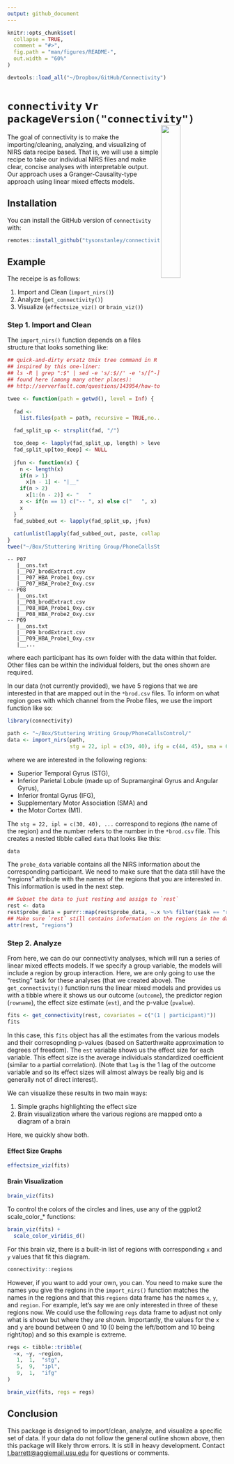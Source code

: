 ```yaml
---
output: github_document
---
```


<!-- README.md is generated from README.Rmd. Please edit that file -->

```r
knitr::opts_chunk$set(
  collapse = TRUE,
  comment = "#>",
  fig.path = "man/figures/README-",
  out.width = "60%"
)

devtools::load_all("~/Dropbox/GitHub/Connectivity")
```
# `connectivity` v`r packageVersion("connectivity")` <img src="inst/connectivity_hex.png" align="right" width="30%" height="30%"/>

The goal of connectivity is to make the importing/cleaning, analyzing, and visualizing of NIRS data recipe based. That is, we will use a simple recipe to take our individual NIRS files and make clear, concise analyses with interpretable output. Our approach uses a Granger-Causality-type approach using linear mixed effects models.

## Installation

You can install the GitHub version of `connectivity` with:

``` r
remotes::install_github("tysonstanley/connectivity")
```

## Example

The receipe is as follows:

1. Import and Clean (`import_nirs()`)
2. Analyze (`get_connectivity()`)
3. Visualize (`effectsize_viz()` or `brain_viz()`)

### Step 1. Import and Clean

The `import_nirs()` function depends on a files structure that looks something like:

```r
## quick-and-dirty ersatz Unix tree command in R
## inspired by this one-liner:
## ls -R | grep ":$" | sed -e 's/:$//' -e 's/[^-][^\/]*\//--/g' -e 's/^/   /' -e 's/-/|/'
## found here (among many other places):
## http://serverfault.com/questions/143954/how-to-generate-an-ascii-representation-of-a-unix-file-hierarchy

twee <- function(path = getwd(), level = Inf) {
  
  fad <-
    list.files(path = path, recursive = TRUE,no.. = TRUE, include.dirs = TRUE)

  fad_split_up <- strsplit(fad, "/")

  too_deep <- lapply(fad_split_up, length) > level
  fad_split_up[too_deep] <- NULL
  
  jfun <- function(x) {
    n <- length(x)
    if(n > 1)
      x[n - 1] <- "|__"
    if(n > 2)
      x[1:(n - 2)] <- "   "
    x <- if(n == 1) c("-- ", x) else c("   ", x)
    x
  }
  fad_subbed_out <- lapply(fad_split_up, jfun)
  
  cat(unlist(lapply(fad_subbed_out, paste, collapse = "")), sep = "\n")
}
twee("~/Box/Stuttering Writing Group/PhoneCallsStutter/", level = 2)
```
```
-- P07
   |__ons.txt
   |__P07_brodExtract.csv
   |__P07_HBA_Probe1_Oxy.csv
   |__P07_HBA_Probe2_Oxy.csv
-- P08
   |__ons.txt
   |__P08_brodExtract.csv
   |__P08_HBA_Probe1_Oxy.csv
   |__P08_HBA_Probe2_Oxy.csv
-- P09
   |__ons.txt
   |__P09_brodExtract.csv
   |__P09_HBA_Probe1_Oxy.csv
   |__...
```   

where each participant has its own folder with the data within that folder. Other files can be within the individual folders, but the ones shown are required.

In our data (not currently provided), we have 5 regions that we are interested in that are mapped out in the `*brod.csv` files. To inform on what region goes with which channel from the Probe files, we use the import function like so:

```r
library(connectivity)

path <- "~/Box/Stuttering Writing Group/PhoneCallsControl/"
data <- import_nirs(path,
                    stg = 22, ipl = c(39, 40), ifg = c(44, 45), sma = 6, m1 = 4)
```

where we are interested in the following regions: 

- Superior Temporal Gyrus (STG),
- Inferior Parietal Lobule (made up of Supramarginal Gyrus and Angular Gyrus),
- Inferior frontal Gyrus (IFG),
- Supplementary Motor Association (SMA) and
- the Motor Cortex (M1).

The `stg = 22, ipl = c(30, 40), ...` correspond to regions (the name of the region) and the number refers to the number in the `*brod.csv` file. This creates a nested tibble called `data` that looks like this:

```r
data
```

The `probe_data` variable contains all the NIRS information about the corresponding participant. We need to make sure that the data still have the "regions" attribute with the names of the regions that you are interested in. This information is used in the next step.

```r
## Subset the data to just resting and assign to `rest`
rest <- data 
rest$probe_data = purrr::map(rest$probe_data, ~.x %>% filter(task == "rest"))
## Make sure `rest` still contains information on the regions in the data
attr(rest, "regions")
```

### Step 2. Analyze

From here, we can do our connectivity analyses, which will run a series of linear mixed effects models. If we specify a group variable, the models will include a region by group interaction. Here, we are only going to use the "resting" task for these analyses (that we created above). The `get_connectivity()` function runs the linear mixed models and provides us with a tibble where it shows us our outcome (`outcome`), the predictor region (`rowname`), the effect size estimate (`est`), and the p-value (`pvalue`).

```r
fits <- get_connectivity(rest, covariates = c("(1 | participant)"))
fits
```

In this case, this `fits` object has all the estimates from the various models and their corresopnding p-values (based on Satterthwaite approximation to degrees of freedom). The `est` variable shows us the effect size for each variable. This effect size is the average individuals standardized coefficient (similar to a partial correlation). (Note that `lag` is the 1 lag of the outcome variable and so its effect sizes will almost always be really big and is generally not of direct interest).

We can visualize these results in two main ways:

1. Simple graphs highlighting the effect size
2. Brain visualization where the various regions are mapped onto a diagram of a brain

Here, we quickly show both.

#### Effect Size Graphs

```r
effectsize_viz(fits)
```


#### Brain Visualization

```r
brain_viz(fits)
```

To control the colors of the circles and lines, use any of the ggplot2 scale_color_* functions:

```r
brain_viz(fits) +
  scale_color_viridis_d()
```

For this brain viz, there is a built-in list of regions with corresponding `x` and `y` values that fit this diagram.

```r
connectivity::regions
```

However, if you want to add your own, you can. You need to make sure the names you give the regions in the `import_nirs()` function matches the names in the regions and that this `regions` data frame has the names `x`, `y`, and `region`. For example, let's say we are only interested in three of these regions now. We could use the following `regs` data frame to adjust not only what is shown but where they are shown. Importantly, the values for the `x` and `y` are bound between 0 and 10 (0 being the left/bottom and 10 being right/top) and so this example is extreme.

```r
regs <- tibble::tribble(
  ~x, ~y, ~region,
   1,  1,  "stg",
   5,  9,  "ipl",
   9,  1,  "ifg" 
)

brain_viz(fits, regs = regs)
```


## Conclusion

This package is designed to import/clean, analyze, and visualize a specific set of data. If your data do not follow the general outline shown above, then this package will likely throw errors. It is still in heavy development. Contact <t.barrett@aggiemail.usu.edu> for questions or comments.


